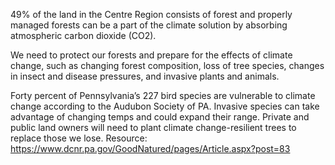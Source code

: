 49% of the land in the Centre Region consists of forest and properly managed forests can be a part of the climate solution by absorbing atmospheric carbon dioxide (CO2).

We need to protect our forests and prepare for the effects of climate change, such as changing forest composition, loss of tree species, changes in insect and disease pressures, and invasive plants and animals.

Forty percent of Pennsylvania’s 227 bird species are vulnerable to climate change according to the Audubon Society of PA.
Invasive species can take advantage of changing temps and could expand their range.
Private and public land owners will need to plant climate change-resilient trees to replace those we lose.
Resource: https://www.dcnr.pa.gov/GoodNatured/pages/Article.aspx?post=83
